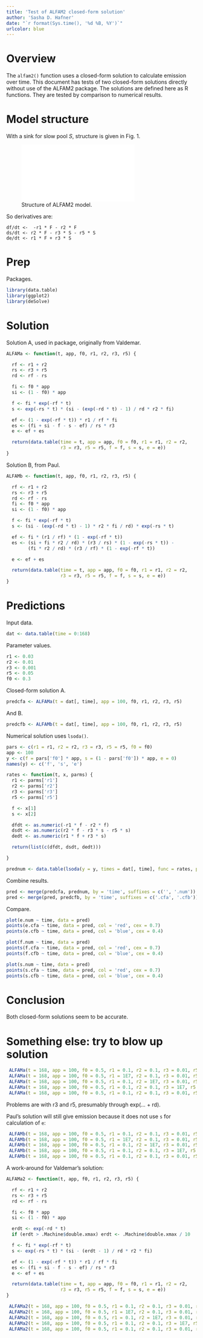 ```yaml
---
title: 'Test of ALFAM2 closed-form solution'
author: 'Sasha D. Hafner'
date: "`r format(Sys.time(), '%d %B, %Y')`"
urlcolor: blue
---
```


# Overview
The `alfam2()` function uses a closed-form solution to calculate emission over time.
This document has tests of two closed-form solutions directly without use of the ALFAM2 package.
The solutions are defined here as R functions.
They are tested by comparison to numerical results.

# Model structure

With a sink for slow pool *S*, structure is given in Fig. 1.

![Structure of ALFAM2 model.](fig1e.pdf)

So derivatives are:

```
df/dt <-  -r1 * F - r2 * F
ds/dt <- r2 * F - r3 * S - r5 * S
de/dt <- r1 * F + r3 * S
```

# Prep

Packages.

```r
library(data.table)
library(ggplot2)
library(deSolve)
```

# Solution

Solution A, used in package, originally from Valdemar.

```r
ALFAMa <- function(t, app, f0, r1, r2, r3, r5) {

  rf <- r1 + r2
  rs <- r3 + r5
  rd <- rf - rs

  fi <- f0 * app
  si <- (1 - f0) * app

  f <- fi * exp(-rf * t)
  s <- exp(-rs * t) * (si - (exp(-rd * t) - 1) / rd * r2 * fi)

  ef <- (1 - exp(-rf * t)) * r1 / rf * fi
  es <- (fi + si - f - s - ef) / rs * r3
  e <- ef + es

  return(data.table(time = t, app = app, f0 = f0, r1 = r1, r2 = r2, 
                    r3 = r3, r5 = r5, f = f, s = s, e = e))
}
```

Solution B, from Paul.

```r
ALFAMb <- function(t, app, f0, r1, r2, r3, r5) {

  rf <- r1 + r2
  rs <- r3 + r5
  rd <- rf - rs
  fi <- f0 * app
  si <- (1 - f0) * app

  f <- fi * exp(-rf * t)
  s <- (si - (exp(-rd * t) - 1) * r2 * fi / rd) * exp(-rs * t)

  ef <- fi * (r1 / rf) * (1 - exp(-rf * t))
  es <- (si + fi * r2 / rd) * (r3 / rs) * (1 - exp(-rs * t)) - 
        (fi * r2 / rd) * (r3 / rf) * (1 - exp(-rf * t))

  e <- ef + es

  return(data.table(time = t, app = app, f0 = f0, r1 = r1, r2 = r2, 
                    r3 = r3, r5 = r5, f = f, s = s, e = e))
}
```


# Predictions

Input data.

```r
dat <- data.table(time = 0:168)
```

Parameter values.

```r
r1 <- 0.03
r2 <- 0.01
r3 <- 0.001
r5 <- 0.05
f0 <- 0.3
```


Closed-form solution A.

```r
predcfa <- ALFAMa(t = dat[, time], app = 100, f0, r1, r2, r3, r5)
```

And B.

```r
predcfb <- ALFAMb(t = dat[, time], app = 100, f0, r1, r2, r3, r5)
```

Numerical solution uses `lsoda()`.

```r
pars <- c(r1 = r1, r2 = r2, r3 = r3, r5 = r5, f0 = f0)
app <- 100
y <- c(f = pars['f0'] * app, s = (1 - pars['f0']) * app, e = 0)
names(y) <- c('f', 's', 'e')

rates <- function(t, x, parms) {
  r1 <- parms['r1']
  r2 <- parms['r2']
  r3 <- parms['r3']
  r5 <- parms['r5']

  f <- x[1]
  s <- x[2]

  dfdt <- as.numeric(-r1 * f - r2 * f)
  dsdt <- as.numeric(r2 * f - r3 * s - r5 * s)
  dedt <- as.numeric(r1 * f + r3 * s)

  return(list(c(dfdt, dsdt, dedt)))

}

prednum <- data.table(lsoda(y = y, times = dat[, time], func = rates, parms = pars))
```

Combine results.

```r
pred <- merge(predcfa, prednum, by = 'time', suffixes = c('', '.num'))
pred <- merge(pred, predcfb, by = 'time', suffixes = c('.cfa', '.cfb'))
```

Compare.

```r
plot(e.num ~ time, data = pred)
points(e.cfa ~ time, data = pred, col = 'red', cex = 0.7)
points(e.cfb ~ time, data = pred, col = 'blue', cex = 0.4)
```

```r
plot(f.num ~ time, data = pred)
points(f.cfa ~ time, data = pred, col = 'red', cex = 0.7)
points(f.cfb ~ time, data = pred, col = 'blue', cex = 0.4)
```

```r
plot(s.num ~ time, data = pred)
points(s.cfa ~ time, data = pred, col = 'red', cex = 0.7)
points(s.cfb ~ time, data = pred, col = 'blue', cex = 0.4)
```

# Conclusion
Both closed-form solutions seem to be accurate.

# Something else: try to blow up solution

```r
 ALFAMa(t = 168, app = 100, f0 = 0.5, r1 = 0.1, r2 = 0.1, r3 = 0.01, r5 = 0.01)
 ALFAMa(t = 168, app = 100, f0 = 0.5, r1 = 1E7, r2 = 0.1, r3 = 0.01, r5 = 0.01)
 ALFAMa(t = 168, app = 100, f0 = 0.5, r1 = 0.1, r2 = 1E7, r3 = 0.01, r5 = 0.01)
 ALFAMa(t = 168, app = 100, f0 = 0.5, r1 = 0.1, r2 = 0.1, r3 = 1E7, r5 = 0.01)
 ALFAMa(t = 168, app = 100, f0 = 0.5, r1 = 0.1, r2 = 0.1, r3 = 0.01, r5 = 1E7)
```

Problems are with r3 and r5, presumably through exp(... + rd).

Paul's solution will still give emission because it does not use `s` for calculation of `e`:

```r
 ALFAMb(t = 168, app = 100, f0 = 0.5, r1 = 0.1, r2 = 0.1, r3 = 0.01, r5 = 0.01)
 ALFAMb(t = 168, app = 100, f0 = 0.5, r1 = 1E7, r2 = 0.1, r3 = 0.01, r5 = 0.01)
 ALFAMb(t = 168, app = 100, f0 = 0.5, r1 = 0.1, r2 = 1E7, r3 = 0.01, r5 = 0.01)
 ALFAMb(t = 168, app = 100, f0 = 0.5, r1 = 0.1, r2 = 0.1, r3 = 1E7, r5 = 0.01)
 ALFAMb(t = 168, app = 100, f0 = 0.5, r1 = 0.1, r2 = 0.1, r3 = 0.01, r5 = 1E7)
```

A work-around for Valdemar's solution:

```r
ALFAMa2 <- function(t, app, f0, r1, r2, r3, r5) {

  rf <- r1 + r2
  rs <- r3 + r5
  rd <- rf - rs

  fi <- f0 * app
  si <- (1 - f0) * app

  erdt <- exp(-rd * t)
  if (erdt > .Machine$double.xmax) erdt <- .Machine$double.xmax / 10

  f <- fi * exp(-rf * t)
  s <- exp(-rs * t) * (si - (erdt - 1) / rd * r2 * fi)

  ef <- (1 - exp(-rf * t)) * r1 / rf * fi
  es <- (fi + si - f - s - ef) / rs * r3
  e <- ef + es

  return(data.table(time = t, app = app, f0 = f0, r1 = r1, r2 = r2, 
                    r3 = r3, r5 = r5, f = f, s = s, e = e))
}
```

```r
 ALFAMa2(t = 168, app = 100, f0 = 0.5, r1 = 0.1, r2 = 0.1, r3 = 0.01, r5 = 0.01)
 ALFAMa2(t = 168, app = 100, f0 = 0.5, r1 = 1E7, r2 = 0.1, r3 = 0.01, r5 = 0.01)
 ALFAMa2(t = 168, app = 100, f0 = 0.5, r1 = 0.1, r2 = 1E7, r3 = 0.01, r5 = 0.01)
 ALFAMa2(t = 168, app = 100, f0 = 0.5, r1 = 0.1, r2 = 0.1, r3 = 1E7, r5 = 0.01)
 ALFAMa2(t = 168, app = 100, f0 = 0.5, r1 = 0.1, r2 = 0.1, r3 = 0.01, r5 = 1E7)
```

